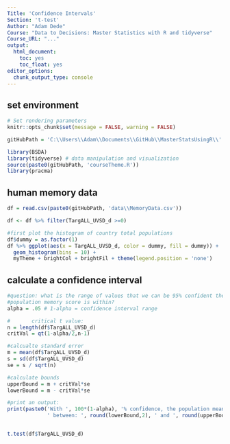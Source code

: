 ```yaml
---
Title: 'Confidence Intervals'
Section: 't-test'
Author: "Adam Dede"
Course: "Data to Decisions: Master Statistics with R and tidyverse"
Course_URL: "..." 
output:
  html_document:
    toc: yes
    toc_float: yes
editor_options:
  chunk_output_type: console
---
```



## set environment

```r

# Set rendering parameters
knitr::opts_chunk$set(message = FALSE, warning = FALSE)

gitHubPath = 'C:\\Users\\Adam\\Documents\\GitHub\\MasterStatsUsingR\\'

library(BSDA)
library(tidyverse) # data manipulation and visualization
source(paste0(gitHubPath, 'courseTheme.R'))
library(pracma)

```

## human memory data

```r
df = read.csv(paste0(gitHubPath, 'data\\MemoryData.csv'))

df <- df %>% filter(TargALL_UVSD_d >=0)

#first plot the histogram of country total populations 
df$dummy = as.factor(1)
df %>% ggplot(aes(x = TargALL_UVSD_d, color = dummy, fill = dummy)) + 
  geom_histogram(bins = 10) + 
  myTheme + brightCol + brightFil + theme(legend.position = 'none')

```

## calculate a confidence interval

```r



#question: what is the range of values that we can be 95% confident the 
#population memory score is within? 
alpha = .05 # 1-alpha = confidence interval range

#       critical t value: 
n = length(df$TargALL_UVSD_d)
critVal = qt(1-alpha/2,n-1)

#calcualte standard error
m = mean(df$TargALL_UVSD_d)
s = sd(df$TargALL_UVSD_d)
se = s / sqrt(n)

#calculate bounds
upperBound = m + critVal*se
lowerBound = m - critVal*se

#print an output: 
print(paste0('With ', 100*(1-alpha), '% confidence, the population mean is',
             ' between: ', round(lowerBound,2), ' and ', round(upperBound,2)))


t.test(df$TargALL_UVSD_d)


```

